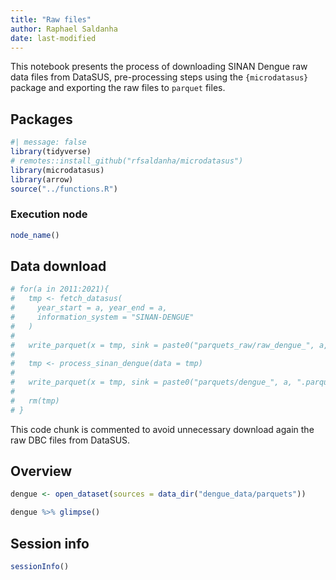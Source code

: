 ```yaml
---
title: "Raw files"
author: Raphael Saldanha
date: last-modified
---
```


This notebook presents the process of downloading SINAN Dengue raw data files from DataSUS, pre-processing steps using the `{microdatasus}` package and exporting the raw files to `parquet` files.

## Packages

```r
#| message: false
library(tidyverse)
# remotes::install_github("rfsaldanha/microdatasus")
library(microdatasus)
library(arrow)
source("../functions.R")
```

### Execution node

```r
node_name()
```

## Data download

```r
# for(a in 2011:2021){
#   tmp <- fetch_datasus(
#     year_start = a, year_end = a,
#     information_system = "SINAN-DENGUE"
#   )
# 
#   write_parquet(x = tmp, sink = paste0("parquets_raw/raw_dengue_", a, ".parquet"))
#   
#   tmp <- process_sinan_dengue(data = tmp)
#   
#   write_parquet(x = tmp, sink = paste0("parquets/dengue_", a, ".parquet"))
#   
#   rm(tmp)
# }
```

::: callout-warning
This code chunk is commented to avoid unnecessary download again the raw DBC files from DataSUS.
:::

## Overview

```r
dengue <- open_dataset(sources = data_dir("dengue_data/parquets"))
```

```r
dengue %>% glimpse()
```

## Session info

```r
sessionInfo()
```
